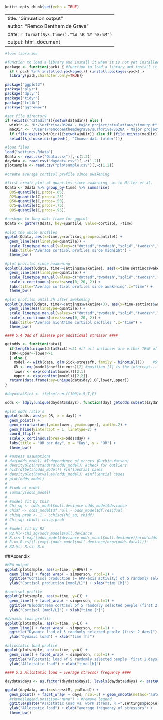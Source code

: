 
```{r setup, include=FALSE}
knitr::opts_chunk$set(echo = TRUE)
```

---
title: "Simulation output"
author: "Remco Benthem de Grave"
date: `r format(Sys.time(),"%d %B %Y %H:%M")`
output: html_document
---

```{r, include = FALSE}
#load libraries

#function to load a library and install it when it is not yet installed
package <- function(pack) { #function to load a library and install it when it is not yet installed
  if (!pack %in% installed.packages()) {install.packages(pack) }
  library(pack,character.only=TRUE)}

package("ggplot2")
package("plyr")
package("dplyr")
package("tidyr")
package("tcltk")
package("ggthemes")
```

```{r, include = FALSE}
#set file directory
if (exists("datadir")){setwd(datadir)} else {
  winDir <- "D:/Surfdrive/BS28A - Major project/simulations/simoutput"
  macDir <- "/Users/remcobenthemdegrave/surfdrive/BS28A - Major project/simulations/simoutput"
  if (file.exists(winDir)){setwd(winDir)} else if (file.exists(macDir)){setwd(macDir)} else {setwd(getwd())}
  setwd(tk_choose.dir(getwd(), "Choose data folder"))}

#load files
load("settings.Rdata")
Qdata <- read.csv("Qdata.csv")[,-c(1,2)]
daydata <- read.csv("daydata.csv")[,-c(1,2)]
plotsample <- read.csv("plotsample.csv")[,-c(1,2)]
```

```{r, echo = FALSE}
#create average cortisol profile since awakening

#first create plot of quantiles since awakening, as in Miller et al.
Qdata <- Qdata %>% group_by(time) %>% summarise(
  Q05=quantile(C,probs=.05),
  Q25=quantile(C,probs=.25),
  Q50=quantile(C,probs=.50),
  Q75=quantile(C,probs=.75),
  Q95=quantile(C,probs=.95))

#reshape to long data frame for ggplot
Qdata <- gather(Qdata, key=quantile, value=cortisol, -time)

#plot the whole profiles
ggplot(Qdata, aes(x=time,y=cortisol,group=quantile)) + 
  geom_line(aes(linetype=quantile)) + 
  scale_linetype_manual(values=c("dotted","twodash","solid","twodash","dotted")) +
  labs(title="Average cortisol profiles since midnight") +
  theme_bw()

#plot profiles since awakening
ggplot(subset(Qdata, time>=settings$waketime), aes(x=time-settings$waketime,y=cortisol,group=quantile)) + 
  geom_line(aes(linetype=quantile)) + 
  scale_linetype_manual(values=c("dotted","twodash","solid","twodash","dotted")) +
  scale_x_continuous(breaks=seq(0, 20, 2)) +
  labs(title="Average cortisol profiles since awakening",x="time") +
  theme_bw()

#plot profiles until 3h after awakening
ggplot(subset(Qdata, time<=settings$waketime+3), aes(x=time-settings$waketime,y=cortisol,group=quantile)) + 
  geom_line(aes(linetype=quantile)) + 
  scale_linetype_manual(values=c("dotted","twodash","solid","twodash","dotted")) +
  scale_x_continuous(breaks=seq(0, 20, 2)) +
  labs(title="Average nighttime cortisol profiles ",x="time") +
  theme_bw()
```

```{r, echo = FALSE, message = FALSE}
#### 5.4 Odd of disease per additional stressor ####

getodds <- function(data){
  if(length(unique(data$Sick))<2) #if all instances are either TRUE of FALSE
  {OR<-upper<-lower<-1
  } else {
    model <- with(data, glm(Sick~stressfM, family = binomial()))    #Store odds ratios
    OR <- exp(model$coefficients)[2] #position [1] is the intercept...
    lower <- exp(confint(model))[2,1]
    upper <- exp(confint(model))[2,2]}
  return(data.frame(day=unique(data$day),OR,lower,upper))
}

#daydata$Sick <- ifelse(runif(100)>.5,T,F)

odds <- ldply(unique(daydata$days), function(day) getodds(subset(daydata, days==day)))

#plot odds ratio's
ggplot(odds, aes(y= OR, x = day)) +
  geom_point() +
  geom_errorbar(aes(ymin=lower, ymax=upper), width=.2) +
  geom_hline(yintercept = 1, linetype=2) +
  coord_flip() +
  scale_x_continuous(breaks=odds$day) +
  labs(title = "OR per day", x = "Day", y = "OR") +
  theme_bw()

# #assess assumptions
# dwt(odds_model) #Independence of errors (Durbin-Watson)
# densityplot(rstandard(odds_model)) #check for outliers
# hist(dfbeta(odds_model)) #influential cases
# densityplot(hatvalues(odds_model)) #influential cases
# plot(odds_model)
#
# #look at model
# summary(odds_model)
#
# #model fit by Chi2
# Chi_sq <- odds_model$null.deviance-odds_model$deviance
# chidf <- odds_model$df.null - odds_model$df.residual
# chisq.prob <- 1 - pchisq(Chi_sq, chidf)
# Chi_sq; chidf; chisq.prob
#
# #model fit by R2
# R2.hl<-Chi_sq/odds_model$null.deviance
# R.cs<-1-exp((odds_model$deviance-odds_model$null.deviance)/nrow(odds.data))
# R.n<-R.cs/(1-(exp(-(odds_model$null.deviance/nrow(odds.data)))))
# R2.hl; R.cs; R.n
```


##Appendix

```{r, echo = FALSE}

#HPA output
ggplot(plotsample, aes(x=time, y=HPA)) +
  geom_line() + facet_wrap( ~ simperson, ncol=1) +
  ggtitle("Cortisol production (= HPA-axis activity) of 5 randomly selected people (first 2 days)") +
  ylab("Cortisol production [mmol/L]") + xlab("time [h]")

#cortisol profile
ggplot(plotsample, aes(x=time, y=C)) +
  geom_line() + facet_wrap( ~ simperson, ncol=1) +
  ggtitle("Bloodstream cortisol of 5 randomly selected people (first 2 days)") +
  ylab("Cortisol [mmol/L]") + xlab("time [h]")

#dynamic load profile
ggplot(plotsample, aes(x=time, y=L)) +
  geom_line() + facet_wrap( ~ simperson, ncol=1) +
  ggtitle("Dynamic load of 5 randomly selected people (first 2 days)") +
  ylab("Dynamic load") + xlab("time [h]")

#allostatic load profile
ggplot(plotsample, aes(x=time, y=A)) +
  geom_line() + facet_wrap( ~ simperson, ncol=1) +
  ggtitle("Allostatic load of 5 randomly selected people (first 2 days)") +
  ylab("Allostatic load") + xlab("time [h]")
```

```{r, echo = FALSE, message = FALSE}
#### 5.3 Allostatic load ~ average stressor frequency ####

daydata$days <- as.factor(daydata$days); levels(daydata$days) <- paste0("day",daydata$days)  

ggplot(daydata, aes(x=stressfM, y=Aload)) +
  geom_point() + facet_wrap( ~ days, ncol=5) + geom_smooth(method="auto", se=F, colour="grey") +
  #theme(legend.position="none") + #remove legend
  ggtitle(paste("Allostatic load vs. work stress, N =",settings$people)) +
  ylab("Allostatic load") + xlab("average frequency of stressors") + 
  theme_bw()

```



